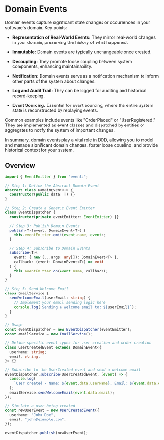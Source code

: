 # Domain Events

Domain events capture significant state changes or occurrences in your software's domain. Key points:

- **Representation of Real-World Events:** They mirror real-world changes in your domain, preserving the history of what happened.

- **Immutable:** Domain events are typically unchangeable once created.

- **Decoupling:** They promote loose coupling between system components, enhancing maintainability.

- **Notification:** Domain events serve as a notification mechanism to inform other parts of the system about changes.

- **Log and Audit Trail:** They can be logged for auditing and historical record-keeping.

- **Event Sourcing:** Essential for event sourcing, where the entire system state is reconstructed by replaying events.

Common examples include events like "OrderPlaced" or "UserRegistered." They are implemented as event classes and dispatched by entities or aggregates to notify the system of important changes.

In summary, domain events play a vital role in DDD, allowing you to model and manage significant domain changes, foster loose coupling, and provide historical context for your system.

## Overview

```ts copy
import { EventEmitter } from "events";

// Step 1: Define the Abstract Domain Event
abstract class DomainEvent<T> {
  constructor(public data: T) {}
}

// Step 2: Create a Generic Event Emitter
class EventDispatcher {
  constructor(private eventEmitter: EventEmitter) {}

  // Step 3: Publish Domain Events
  publish<T>(event: DomainEvent<T>) {
    this.eventEmitter.emit(event.name, event);
  }

  // Step 4: Subscribe to Domain Events
  subscribe<T>(
    event: { new (...args: any[]): DomainEvent<T> },
    callback: (event: DomainEvent<T>) => void
  ) {
    this.eventEmitter.on(event.name, callback);
  }
}

// Step 5: Send Welcome Email
class EmailService {
  sendWelcomeEmail(userEmail: string) {
    // Implement your email sending logic here
    console.log(`Sending a welcome email to: ${userEmail}`);
  }
}

// Usage
const eventDispatcher = new EventDispatcher(eventEmitter);
const emailService = new EmailService();

// Define specific event types for user creation and order creation
class UserCreatedEvent extends DomainEvent<{
  userName: string;
  email: string;
}> {}

// Subscribe to the UserCreated event and send a welcome email
eventDispatcher.subscribe(UserCreatedEvent, (event) => {
  console.log(
    `User created - Name: ${event.data.userName}, Email: ${event.data.email}`
  );
  emailService.sendWelcomeEmail(event.data.email);
});

// Simulate a user being created
const newUserEvent = new UserCreatedEvent({
  userName: "John Doe",
  email: "john@example.com",
});

eventDispatcher.publish(newUserEvent);
```
